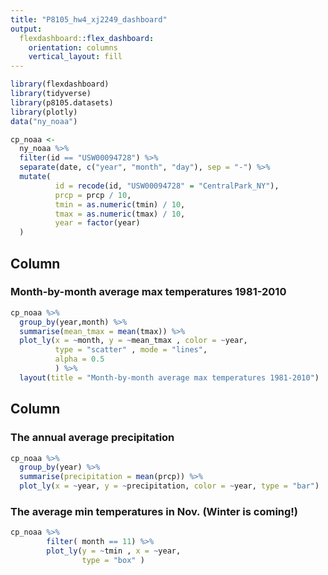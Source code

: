 ```yaml
---
title: "P8105_hw4_xj2249_dashboard"
output: 
  flexdashboard::flex_dashboard:
    orientation: columns
    vertical_layout: fill
---
```


```r
library(flexdashboard)
library(tidyverse)
library(p8105.datasets)
library(plotly)
data("ny_noaa")

cp_noaa <-
  ny_noaa %>% 
  filter(id == "USW00094728") %>% 
  separate(date, c("year", "month", "day"), sep = "-") %>% 
  mutate(
          id = recode(id, "USW00094728" = "CentralPark_NY"),
          prcp = prcp / 10,
          tmin = as.numeric(tmin) / 10,
          tmax = as.numeric(tmax) / 10,
          year = factor(year)
  )
```

Column {data-width=650}
-----------------------------------------------------------------------

###  Month-by-month average max temperatures 1981-2010
```r
cp_noaa %>% 
  group_by(year,month) %>% 
  summarise(mean_tmax = mean(tmax)) %>% 
  plot_ly(x = ~month, y = ~mean_tmax , color = ~year, 
          type = "scatter" , mode = "lines",
          alpha = 0.5
          ) %>% 
  layout(title = "Month-by-month average max temperatures 1981-2010")
```

Column {data-width=400}
-----------------------------------------------------------------------
### The annual average precipitation
```r
cp_noaa %>%
  group_by(year) %>% 
  summarise(precipitation = mean(prcp)) %>% 
  plot_ly(x = ~year, y = ~precipitation, color = ~year, type = "bar")

```


### The average min temperatures in Nov.  (Winter is coming!) 
```r
cp_noaa %>% 
        filter( month == 11) %>% 
        plot_ly(y = ~tmin , x = ~year, 
                type = "box" )
```



